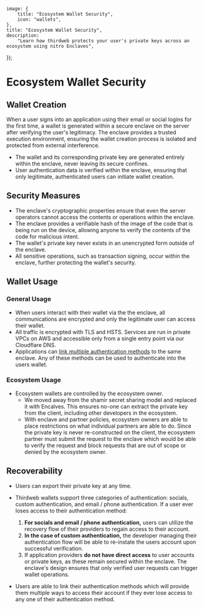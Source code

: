 
	image: {
		title: "Ecosystem Wallet Security",
		icon: "wallets",
	},
	title: "Ecosystem Wallet Security",
	description:
		"Learn how thirdweb protects your user's private keys across an ecosystem using nitro Enclaves",
});

# Ecosystem Wallet Security

## Wallet Creation

When a user signs into an application using their email or social logins for the first time, a wallet is generated within a secure enclave on the server after verifying the user's legitimacy. The enclave provides a trusted execution environment, ensuring the wallet creation process is isolated and protected from external interference.

- The wallet and its corresponding private key are generated entirely within the enclave, never leaving its secure confines.
- User authentication data is verified within the enclave, ensuring that only legitimate, authenticated users can initiate wallet creation.

## Security Measures

- The enclave's cryptographic properties ensure that even the server operators cannot access the contents or operations within the enclave.
- The enclave provides a verifiable hash of the image of the code that is being run on the device, allowing anyone to verify the contents of the code for malicious intent.
- The wallet's private key never exists in an unencrypted form outside of the enclave.
- All sensitive operations, such as transaction signing, occur within the enclave, further protecting the wallet's security.

## Wallet Usage

### General Usage

- When users interact with their wallet via the the enclave, all communications are encrypted and only the legitimate user can access their wallet.
- All traffic is encrypted with TLS and HSTS. Services are run in private VPCs on AWS and accessible only from a single entry point via our Cloudflare DNS.
- Applications can [link multiple authentication methods](/connect/in-app-wallet/guides/link-multiple-profiles) to the same enclave. Any of these methods can be used to authenticate into the users wallet.

### Ecosystem Usage

- Ecosystem wallets are controlled by the ecosystem owner.
  - We moved away from the shamir secret sharing model and replaced it with Encalves. This ensures no-one can extract the private key from the client, including other developers in the ecosystem.
  - With enclave and partner policies, ecosystem owners are able to place restrictions on what individual partners are able to do. Since the private key is never re-constructed on the client, the ecosystem partner must submit the request to the enclave which would be able to verify the request and block requests that are out of scope or denied by the ecosystem owner.

## Recoverability

- Users can export their private key at any time.
- Thirdweb wallets support three categories of authentication: socials, custom authentication, and email / phone authentication. If a user ever loses access to their authentication method:

  1.  **For socials and email / phone authentication,** users can utilize the recovery flow of their providers to regain access to their account.
  2.  **In the case of custom authentication,** the developer managing their authentication flow will be able to re-instate the users account upon successful verification.
  3.  If application providers **do not have direct access** to user accounts or private keys, as these remain secured within the enclave. The enclave's design ensures that only verified user requests can trigger wallet operations.

- Users are able to link their authentication methods which will provide them multiple ways to access their account if they ever lose access to any one of their authentication method.
